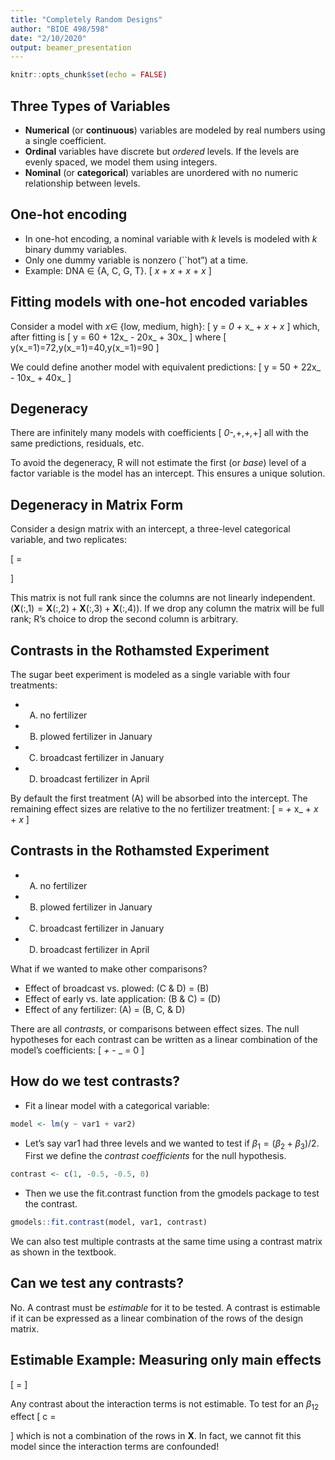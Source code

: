```yaml
---
title: "Completely Random Designs"
author: "BIOE 498/598"
date: "2/10/2020"
output: beamer_presentation
---
```


```r
knitr::opts_chunk$set(echo = FALSE)
```

## Three Types of Variables

- **Numerical** (or **continuous**) variables are modeled by real numbers using a single coefficient.
- **Ordinal** variables have discrete but *ordered* levels. If the levels are evenly spaced, we model them using integers.
- **Nominal** (or **categorical**) variables are unordered with no numeric relationship between levels.

## One-hot encoding

- In one-hot encoding, a nominal variable with $k$ levels is modeled with $k$ binary dummy variables.
- Only one dummy variable is nonzero (``hot") at a time.
- Example: DNA $\in$ \{A, C, G, T\}.
\[ \beta_\mathrm{A}x_\mathrm{A} + \beta_\mathrm{C}x_\mathrm{C} + \beta_\mathrm{G}x_\mathrm{G} + \beta_\mathrm{T}x_\mathrm{T} \]

## Fitting models with one-hot encoded variables

Consider a model with $x \in$ \{low, medium, high\}:
\[ y = \beta_0 + \beta_\mathrm{low}x_\mathrm{low} + \beta_\mathrm{med}x_\mathrm{med} + \beta_\mathrm{high}x_\mathrm{high} \]
which, after fitting is
\[ y = 60 + 12x_\mathrm{low} - 20x_\mathrm{med} + 30x_\mathrm{high} \]
where 
\[ y(x_\mathrm{low}=1)=72,\quad y(x_\mathrm{med}=1)=40,\quad y(x_\mathrm{high}=1)=90 \]

\pause
We could define another model with equivalent predictions:
\[ y = 50 + 22x_\mathrm{low} - 10x_\mathrm{med} + 40x_\mathrm{high} \]

## Degeneracy

There are infinitely many models with coefficients
\[ \beta_0-\Delta,\quad \beta_\mathrm{low}+\Delta,\quad \beta_\mathrm{med}+\Delta,\quad \beta_\mathrm{high}+\Delta \]
all with the same predictions, residuals, etc.

To avoid the degeneracy, R will not estimate the first (or *base*) level of a factor variable is the model has an intercept. This ensures a unique solution.

## Degeneracy in Matrix Form

Consider a design matrix with an intercept, a three-level categorical variable, and two replicates:

\[ \mathbf{X} = \begin{pmatrix} 1&1&0&0 \\ 1&1&0&0 \\ 1&0&1&0 \\ 1&0&1&0 \\ 1&0&0&1 \\ 1&0&0&1 \end{pmatrix} \]

This matrix is not full rank since the columns are not linearly independent. ($\mathbf{X}(:,1) = \mathbf{X}(:,2) + \mathbf{X}(:,3) + \mathbf{X}(:,4)$). If we drop any column the matrix will be full rank; R's choice to drop the second column is arbitrary.

## Contrasts in the Rothamsted Experiment

The sugar beet experiment is modeled as a single variable with four treatments:

- (A) no fertilizer
- (B) plowed fertilizer in January
- (C) broadcast fertilizer in January
- (D) broadcast fertilizer in April

By default the first treatment (A) will be absorbed into the intercept. The remaining effect sizes are relative to the no fertilizer treatment:
\[ \mathrm{yield} = \beta_\mathrm{A} + \beta_\mathrm{B}x_\mathrm{B} + \beta_\mathrm{C}x_\mathrm{C} + \beta_\mathrm{D}x_\mathrm{D} \]

## Contrasts in the Rothamsted Experiment

- (A) no fertilizer
- (B) plowed fertilizer in January
- (C) broadcast fertilizer in January
- (D) broadcast fertilizer in April

What if we wanted to make other comparisons?

- Effect of broadcast vs. plowed: (C & D) = (B)
- Effect of early vs. late application: (B & C) = (D)
- Effect of any fertilizer: (A) = (B, C, & D)

\pause
There are all *contrasts*, or comparisons between effect sizes. The null hypotheses for each contrast can be written as a linear combination of the model's coefficients:
\[ \beta_\mathrm{C} + \beta_\mathrm{D} - \beta_\mathrm{B} = 0 \]

## How do we test contrasts?

- Fit a linear model with a categorical variable:
```r
model <- lm(y ~ var1 + var2)
```
- Let's say var1 had three levels and we wanted to test if $\beta_1 = (\beta_2 + \beta_3)/2$. First we define the *contrast coefficients* for the null hypothesis.
```r
contrast <- c(1, -0.5, -0.5, 0)
```
- Then we use the fit.contrast function from the gmodels package to test the contrast.
```r
gmodels::fit.contrast(model, var1, contrast)
```

We can also test multiple contrasts at the same time using a contrast matrix as shown in the textbook.

## Can we test any contrasts?

No. A contrast must be *estimable* for it to be tested. A contrast is estimable if it can be expressed as a linear combination of the rows of the design matrix.

## Estimable Example: Measuring only main effects

\[ \mathbf{X} = \bordermatrix{~ & \beta_1 & \beta_2 & \beta_3 & \beta_{12} & \beta_{13} & \beta_{23} \cr 
                                & 1 & 0 & 0 & 0 & 0 & 0 \cr 
                                & 1 & 0 & 0 & 0 & 0 & 0 \cr 
                                & 0 & 1 & 0 & 0 & 0 & 0 \cr 
                                & 0 & 1 & 0 & 0 & 0 & 0 \cr 
                                & 0 & 0 & 1 & 0 & 0 & 0 \cr 
                                & 0 & 0 & 1 & 0 & 0 & 0 \cr }   \]

Any contrast about the interaction terms is not estimable. To test for an $\beta_{12}$ effect
\[ c = \begin{pmatrix} 0&0&0&1&0&0 \end{pmatrix} \]
which is not a combination of the rows in $\mathbf{X}$. In fact, we cannot fit this model since the interaction terms are confounded!
